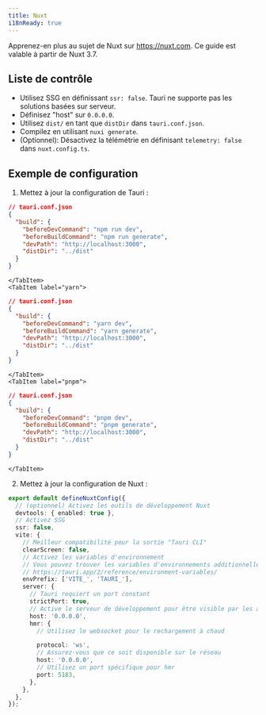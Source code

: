 ```yaml
---
title: Nuxt
i18nReady: true
---
```



Apprenez-en plus au sujet de Nuxt sur https://nuxt.com. Ce guide est valable à partir de Nuxt 3.7.

## Liste de contrôle

- Utilisez SSG en définissant `ssr: false`. Tauri ne supporte pas les solutions basées sur serveur.
- Définisez "host" sur `0.0.0.0`.
- Utilisez `dist/` en tant que `distDir` dans `tauri.conf.json`.
- Compilez en utilisant `nuxi generate`.
- (Optionnel): Désactivez la télémétrie en définisant `telemetry: false` dans `nuxt.config.ts`.

## Exemple de configuration

1. Mettez à jour la configuration de Tauri :

<Tabs>
	<TabItem label="npm">

```json
// tauri.conf.json
{
  "build": {
    "beforeDevCommand": "npm run dev",
    "beforeBuildCommand": "npm run generate",
    "devPath": "http://localhost:3000",
    "distDir": "../dist"
  }
}
```

    </TabItem>
    <TabItem label="yarn">

```json
// tauri.conf.json
{
  "build": {
    "beforeDevCommand": "yarn dev",
    "beforeBuildCommand": "yarn generate",
    "devPath": "http://localhost:3000",
    "distDir": "../dist"
  }
}
```

    </TabItem>
    <TabItem label="pnpm">

```json
// tauri.conf.json
{
  "build": {
    "beforeDevCommand": "pnpm dev",
    "beforeBuildCommand": "pnpm generate",
    "devPath": "http://localhost:3000",
    "distDir": "../dist"
  }
}
```

    </TabItem>

</Tabs>

2. Mettez à jour la configuration de Nuxt :

```ts
export default defineNuxtConfig({
  // (optionnel) Activez les outils de développement Nuxt
  devtools: { enabled: true },
  // Activez SSG
  ssr: false,
  vite: {
    // Meilleur compatibilité pour la sortie "Tauri CLI"
    clearScreen: false,
    // Activez les variables d'environnement
    // Vous pouvez trouver les variables d'environnements additionnelles sur
    // https://tauri.app/2/reference/environment-variables/
    envPrefix: ['VITE_', 'TAURI_'],
    server: {
      // Tauri requiert un port constant
      strictPort: true,
      // Active le serveur de développement pour être visible par les autres appareils pour le développement mobile
      host: '0.0.0.0',
      hmr: {
        // Utilisez le websocket pour le rechargement à chaud

        protocol: 'ws',
        // Assurez-vous que ce soit disponible sur le réseau
        host: '0.0.0.0',
        // Utilisez un port spécifique pour hmr
        port: 5183,
      },
    },
  },
});
```
